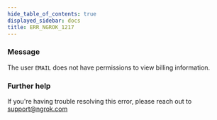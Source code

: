 ```yaml
---
hide_table_of_contents: true
displayed_sidebar: docs
title: ERR_NGROK_1217
---
```


### Message

The user `EMAIL` does not have permissions to view billing information.

### Further help

If you're having trouble resolving this error, please reach out to [support@ngrok.com](mailto:support@ngrok.com?subject=Help%20with%20ERR_NGROK_1217)
